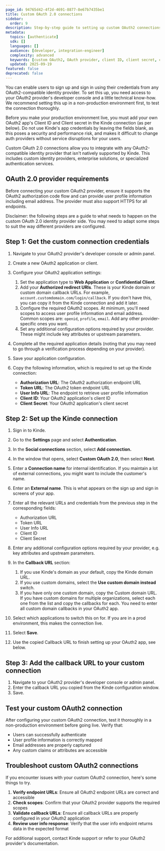 ```yaml
---
page_id: 94765d42-4f2d-4691-8877-8e67b7435be1
title: Custom OAuth 2.0 connections
sidebar:
  order: 9
description: Step-by-step guide to setting up custom OAuth2 connections including OAuth provider setup, credentials configuration, and Kinde integration.
metadata:
  topics: [authenticate]
  sdk: []
  languages: []
  audience: [developer, integration-engineer]
  complexity: advanced
  keywords: [custom OAuth2, OAuth provider, client ID, client secret, callback URL, custom connection, identity provider]
  updated: 2025-09-19
featured: false
deprecated: false
---
```


You can enable users to sign up and sign in using their credentials from any OAuth2-compatible identity provider. To set this up, you need access to your OAuth2 provider's developer console and a little technical know-how. We recommend setting this up in a non-production environment first, to test the connection thoroughly.

<Aside type="warning" title="Custom OAuth2 connections for production environments">

Before you make your production environment live, you must add your own OAuth2 app's Client ID and Client secret in the Kinde connection (as per below). Do not use Kinde's app credentials by leaving the fields blank, as this poses a security and performance risk, and makes it difficult to change auth providers without service disruptions for your users.

</Aside>

Custom OAuth 2.0 connections allow you to integrate with any OAuth2-compatible identity provider that isn't natively supported by Kinde. This includes custom identity providers, enterprise solutions, or specialized authentication services.

## OAuth 2.0 provider requirements

Before connecting your custom OAuth2 provider, ensure it supports the OAuth2 authorization code flow and can provide user profile information including email address. The provider must also support HTTPS for all endpoints.

<Aside>

Disclaimer: the following steps are a guide to what needs to happen on the custom OAuth 2.0 identity provider side. You may need to adapt some steps to suit the way different providers are configured.

</Aside>

## Step 1: Get the custom connection credentials

1. Navigate to your OAuth2 provider's developer console or admin panel.
2. Create a new OAuth2 application or client.
3. Configure your OAuth2 application settings:

   1. Set the application type to **Web Application** or **Confidential Client**.
   2. Add your **Authorized redirect URIs**. These is your Kinde domain or custom domain callback URLs. For example, `account.customdomain.com/login/callback`. If you don't have this, you can copy it from the Kinde connection and add it later.
   3. Configure the required OAuth2 scopes. At minimum, you'll need scopes to access user profile information and email address. Common scopes are: `openid`, `profile`, `email`. Add any other provider-specific ones you want.
   4. Set any additional configuration options required by your provider. These might include key attributes or upstream parameters.

4. Complete all the required application details (noting that you may need to go through a verification process depending on your provider).
5. Save your application configuration.
6. Copy the following information, which is required to set up the Kinde connection:
   
   - **Authorization URL**: The OAuth2 authorization endpoint URL
   - **Token URL**: The OAuth2 token endpoint URL
   - **User Info URL**: The endpoint to retrieve user profile information
   - **Client ID**: Your OAuth2 application's client ID
   - **Client Secret**: Your OAuth2 application's client secret

## Step 2: Set up the Kinde connection

1. Sign in to Kinde.
2. Go to the **Settings** page and select **Authentication**.
3. In the **Social connections** section, select **Add connection.**
4. In the window that opens, select **Custom OAuth 2.0**, then select **Next**.
5. Enter a **Connection name** for internal identification. If you maintain a lot of external connections, you might want to include the customer's name.
6. Enter an **External name**. This is what appears on the sign up and sign in screens of your app. 
7. Enter all the relevant URLs and credentials from the previous step in the corresponding fields:
   
   - Authorization URL
   - Token URL
   - User Info URL
   - Client ID
   - Client Secret

8. Enter any additional configuration options required by your provider, e.g. key attributes and upstream parameters.

9. In the **Callback URL** section:
   1. If you use Kinde's domain as your default, copy the Kinde domain URL.
   2. If you use custom domains, select the **Use custom domain instead** switch.
   3. If you have only one custom domain, copy the Custom domain URL. If you have custom domains for multiple organizations, select each one from the list and copy the callbacks for each. You need to enter all custom domain callbacks in your OAuth2 app.
10. Select which applications to switch this on for. If you are in a prod environment, this makes the connection live.
11. Select **Save**.
12. Use the copied Callback URL to finish setting up your OAuth2 app, see below.

## Step 3: Add the callback URL to your custom connection

1. Navigate to your OAuth2 provider's developer console or admin panel.
2. Enter the callback URL you copied from the Kinde configuration window.
3. Save.

## Test your custom OAuth2 connection

After configuring your custom OAuth2 connection, test it thoroughly in a non-production environment before going live. Verify that:
- Users can successfully authenticate
- User profile information is correctly mapped
- Email addresses are properly captured
- Any custom claims or attributes are accessible

## Troubleshoot custom OAuth2 connections

If you encounter issues with your custom OAuth2 connection, here's some things to try.

1. **Verify endpoint URLs**: Ensure all OAuth2 endpoint URLs are correct and accessible
2. **Check scopes**: Confirm that your OAuth2 provider supports the required scopes
3. **Validate callback URLs**: Ensure all callback URLs are properly configured in your OAuth2 application
4. **Review user info response**: Verify that the user info endpoint returns data in the expected format

For additional support, contact Kinde support or refer to your OAuth2 provider's documentation.
